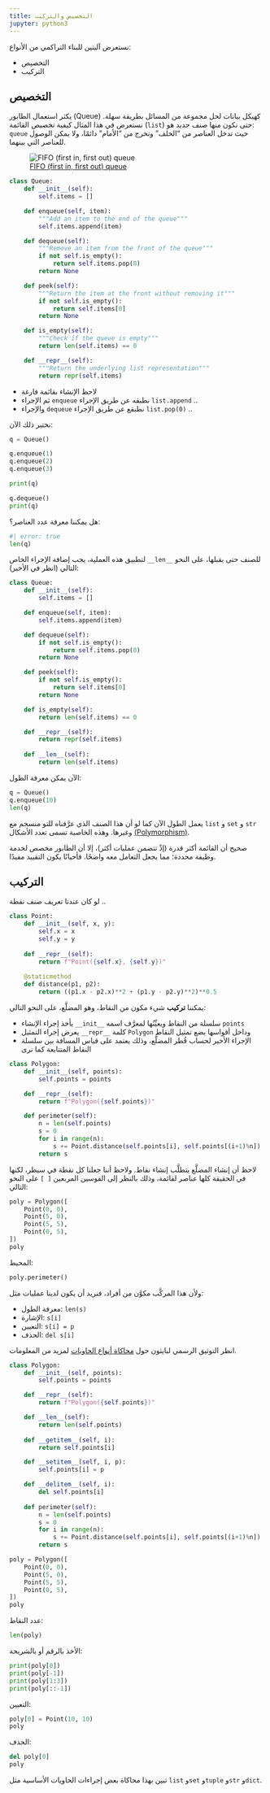```yaml
---
title: التخصيص والتركيب
jupyter: python3
---
```


نستعرض آليتين للبناء التراكمي من الأنواع:

- التخصيص
- التركيب

## التخصيص

يكثر استعمال الطابور (Queue) كهيكل بيانات لحل مجموعة من المسائل بطريقة سهلة. نستعرض في هذا المثال كيفية تخصيص القائمة (`list`) حتى نكون منها صنف جديد هو: `queue` حيث تدخل العناصر من "الخلف" وتخرج من "الأمام" دائمًا، ولا يمكن الوصول للعناصر التي بينهما.

![[FIFO (first in, first out) queue](https://en.wikipedia.org/wiki/Queue_(abstract_data_type))
](https://upload.wikimedia.org/wikipedia/commons/thumb/5/52/Data_Queue.svg/330px-Data_Queue.svg.png)

```python
class Queue:
    def __init__(self):
        self.items = []

    def enqueue(self, item):
        """Add an item to the end of the queue"""
        self.items.append(item)

    def dequeue(self):
        """Remove an item from the front of the queue"""
        if not self.is_empty():
            return self.items.pop(0)
        return None

    def peek(self):
        """Return the item at the front without removing it"""
        if not self.is_empty():
            return self.items[0]
        return None

    def is_empty(self):
        """Check if the queue is empty"""
        return len(self.items) == 0

    def __repr__(self):
        """Return the underlying list representation"""
        return repr(self.items)
```

- لاحظ الإنشاء بقائمة فارغة
- ثم الإجراء `enqueue` نطبقه عن طريق الإجراء `list.append` ..
- والإجراء `dequeue` نطبقع عن طريق الإجراء `list.pop(0)` ..

نختبر ذلك الآن:

```python

q = Queue()

q.enqueue(1)
q.enqueue(2)
q.enqueue(3)

print(q)
```

```python

q.dequeue()
print(q)
```

هل يمكننا معرفة عدد العناصر؟:

```python
#| error: true
len(q)
```

لتطبيق هذه العملية، يجب إضافة الإجراء الخاص `__len__` للصنف حتى يقبلها، على النحو التالي (انظر في الأخير):

```python
class Queue:
    def __init__(self):
        self.items = []

    def enqueue(self, item):
        self.items.append(item)

    def dequeue(self):
        if not self.is_empty():
            return self.items.pop(0)
        return None

    def peek(self):
        if not self.is_empty():
            return self.items[0]
        return None

    def is_empty(self):
        return len(self.items) == 0

    def __repr__(self):
        return repr(self.items)
    
    def __len__(self):
        return len(self.items)
```

الآن يمكن معرفة الطول:

```python
q = Queue()
q.enqueue(10)
len(q)
```
يعمل الطول الآن كما لو أن هذا الصنف الذي عرَّفناه للتو منسجم مع `list` و `set` و `str` وغيرها. وهذه الخاصية تسمى تعدد الأشكال [(Polymorphism)](https://en.wikipedia.org/wiki/Polymorphism_(computer_science)).

صحيح أن القائمة أكثر قدرة (إذْ تتضمن عمليات أكثر)، إلا أن الطابور مخصص لخدمة وظيفة محددة؛ مما يجعل التعامل معه واضحًا. فأحيانًا يكون التقييد مفيدًا.

## التركيب

لو كان عندنا تعريف صنف نقطة ..

```python
class Point:
    def __init__(self, x, y):
        self.x = x
        self.y = y
    
    def __repr__(self):
        return f"Point({self.x}, {self.y})"
    
    @staticmethod
    def distance(p1, p2):
        return ((p1.x - p2.x)**2 + (p1.y - p2.y)**2)**0.5
```


يمكننا **تركيب** شيء مكون من النقاط، وهو المضلَّع، على النحو التالي:

- يأخذ إجراء الإنشاء `__init__` سلسلة من النقاط ويعيِّنُها لمعرَّف اسمه `points`
- يعرض إجراء التمثيل `__repr__` كلمة `Polygon` وداخل أقواسها يضع تمثيل النقاط
- الإجراء الأخير لحساب قُطر المضلَّع، وذلك يعتمد على قياس المسافة بين سلسلة النقاط المتتابعة كما نرى


```python
class Polygon:
    def __init__(self, points):
        self.points = points

    def __repr__(self):
        return f"Polygon({self.points})"

    def perimeter(self):
        n = len(self.points)
        s = 0
        for i in range(n):
            s += Point.distance(self.points[i], self.points[(i+1)%n])
        return s
```

لاحظ أن إنشاء المضلَّع يتطلَّب إنشاء نقاط. ولاحظ أننا جعلنا كل نقطة في سيطر، لكنها في الحقيقة كلها عناصر لقائمة، وذلك بالنظر إلى القوسين المربعين `[ ]` على النحو التالي:


```python
poly = Polygon([
    Point(0, 0),
    Point(5, 0),
    Point(5, 5),
    Point(0, 5),
])
poly
```

المحيط:

```python
poly.perimeter()
```

ولأن هذا المركَّب مكوَّن من أفراد، فنريد أن يكون لدينا عمليات مثل:

- معرفة الطول: `len(s)`
- الإشارة: `s[i]`
- التعيين: `s[i] = p`
- الحذف: `del s[i]`

انظر التوثيق الرسمي لبايثون حول [محاكاة أنواع الحاويات](https://docs.python.org/3/reference/datamodel.html#emulating-container-types) لمزيد من المعلومات.

```python
class Polygon:
    def __init__(self, points):
        self.points = points

    def __repr__(self):
        return f"Polygon({self.points})"

    def __len__(self):
        return len(self.points)
    
    def __getitem__(self, i):
        return self.points[i]

    def __setitem__(self, i, p):
        self.points[i] = p

    def __delitem__(self, i):
        del self.points[i]
    
    def perimeter(self):
        n = len(self.points)
        s = 0
        for i in range(n):
            s += Point.distance(self.points[i], self.points[(i+1)%n])
        return s
```

```python
poly = Polygon([
    Point(0, 0),
    Point(5, 0),
    Point(5, 5),
    Point(0, 5),
])
poly
```

عدد النقاط:

```python
len(poly)
```

الأخذ بالرقم أو بالشريحة:

```python
print(poly[0])
print(poly[-1])
print(poly[1:3])
print(poly[::-1])
```

التعيين:

```python
poly[0] = Point(10, 10)
poly
```

الحذف:

```python
del poly[0]
poly
```

تبين بهذا محاكاة بعض إجراءات الحاويات الأساسية مثل `list` و`set` و`tuple` و`str` و`dict`.


